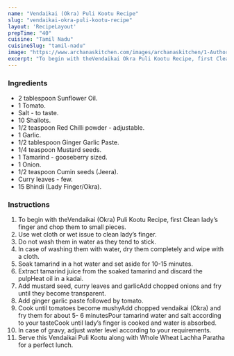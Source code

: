 ---
name: "Vendaikai (Okra) Puli Kootu Recipe"
slug: "vendaikai-okra-puli-kootu-recipe"
layout: 'RecipeLayout'
prepTime: "40"
cuisine: "Tamil Nadu"
cuisineSlug: "tamil-nadu"
image: "https://www.archanaskitchen.com/images/archanaskitchen/1-Author/Karthika_Gopalakrishnan/Vendaikai_Puli_Kootu.jpg"
excerpt: "To begin with theVendaikai Okra Puli Kootu Recipe, first Clean lady’s finger and chop them to small pieces"
---

### Ingredients

- 2 tablespoon Sunflower Oil.
- 1 Tomato.
- Salt - to taste.
- 10 Shallots.
- 1/2 teaspoon Red Chilli powder - adjustable.
- 1 Garlic.
- 1/2 tablespoon Ginger Garlic Paste.
- 1/4 teaspoon Mustard seeds.
- 1 Tamarind - gooseberry sized.
- 1 Onion.
- 1/2 teaspoon Cumin seeds (Jeera).
- Curry leaves - few.
- 15 Bhindi (Lady Finger/Okra).

### Instructions

1. To begin with theVendaikai (Okra) Puli Kootu Recipe, first Clean lady’s finger and chop them to small pieces.
1. Use wet cloth or wet issue to clean lady’s finger.
1. Do not wash them in water as they tend to stick.
1. In case of washing them with water, dry them completely and wipe with a cloth.
1. Soak tamarind in a hot water and set aside for 10-15 minutes.
1. Extract tamarind juice from the soaked tamarind and discard the pulpHeat oil in a kadai.
1. Add mustard seed, curry leaves and garlicAdd chopped onions and fry until they become transparent.
1. Add ginger garlic paste followed by tomato.
1. Cook until tomatoes become mushyAdd chopped vendaikai (Okra) and fry them for about 5- 6 minutesPour tamarind water and salt according to your tasteCook until lady’s finger is cooked and water is absorbed.
1. In case of gravy, adjust water level according to your requirements.
1. Serve this Vendaikai Puli Kootu along with Whole Wheat Lachha Paratha for a perfect lunch.
